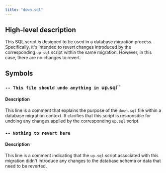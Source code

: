 ```yaml
---
title: "down.sql"
---
```


## High-level description
This SQL script is designed to be used in a database migration process. Specifically, it's intended to revert changes introduced by the corresponding `up.sql` script within the same migration. However, in this case, there are no changes to revert.

## Symbols
### `-- This file should undo anything in `up.sql``
#### Description
This line is a comment that explains the purpose of the `down.sql` file within a database migration context. It clarifies that this script is responsible for undoing any changes applied by the corresponding `up.sql` script.

### `-- Nothing to revert here`
#### Description
This line is a comment indicating that the `up.sql` script associated with this migration didn't introduce any changes to the database schema or data that need to be reverted. 
